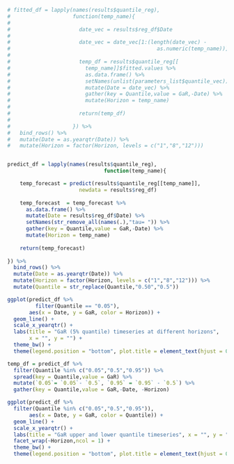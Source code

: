 
```r

# fitted_df = lapply(names(results$quantile_reg),
#                    function(temp_name){
#                      
#                      date_vec = results$reg_df$Date
#                      
#                      date_vec = date_vec[1:(length(date_vec) - 
#                                               as.numeric(temp_name))]
#                      
#                      temp_df = results$quantile_reg[[
#                        temp_name]]$fitted.values %>% 
#                        as.data.frame() %>% 
#                        setNames(unlist(parameters_list$quantile_vec)) %>% 
#                        mutate(Date = date_vec) %>% 
#                        gather(key = Quantile,value = GaR,-Date) %>% 
#                        mutate(Horizon = temp_name)
#                      
#                      return(temp_df)
#                      
#                    }) %>% 
#   bind_rows() %>% 
#   mutate(Date = as.yearqtr(Date)) %>% 
#   mutate(Horizon = factor(Horizon, levels = c("1","8","12")))


predict_df = lapply(names(results$quantile_reg),
                               function(temp_name){

    temp_forecast = predict(results$quantile_reg[[temp_name]],
                       newdata = results$reg_df)
    
    temp_forecast  = temp_forecast %>% 
      as.data.frame() %>% 
      mutate(Date = results$reg_df$Date) %>% 
      setNames(str_remove_all(names(.),"tau= ")) %>% 
      gather(key = Quantile,value = GaR,-Date) %>% 
      mutate(Horizon = temp_name)
    
    return(temp_forecast)
  
}) %>% 
  bind_rows() %>% 
  mutate(Date = as.yearqtr(Date)) %>% 
  mutate(Horizon = factor(Horizon, levels = c("1","8","12"))) %>% 
  mutate(Quantile = str_replace(Quantile,"0.50","0.5"))

```


```r


ggplot(predict_df %>% 
         filter(Quantile == "0.05"),
       aes(x = Date, y = GaR, color = Horizon)) + 
  geom_line() + 
  scale_x_yearqtr() + 
  labs(title = "GaR (5% quantile) timeseries at different horizons",
       x = "", y = "") + 
  theme_bw() + 
  theme(legend.position = "bottom", plot.title = element_text(hjust = 0.5))

```


```r

temp_df = predict_df %>% 
  filter(Quantile %in% c("0.05","0.5","0.95")) %>% 
  spread(key = Quantile,value = GaR) %>% 
  mutate(`0.05`= `0.05`- `0.5`, `0.95` = `0.95` - `0.5`) %>% 
  gather(key = Quantile,value = GaR,-Date, -Horizon)

ggplot(predict_df %>% 
  filter(Quantile %in% c("0.05","0.5","0.95")),
       aes(x = Date, y = GaR, color = Quantile)) + 
  geom_line() + 
  scale_x_yearqtr() + 
  labs(title = "GaR upper and lower quantile timeseries", x = "", y = "") + 
  facet_wrap(~Horizon,ncol = 1) + 
  theme_bw() + 
  theme(legend.position = "bottom", plot.title = element_text(hjust = 0.5))

```

